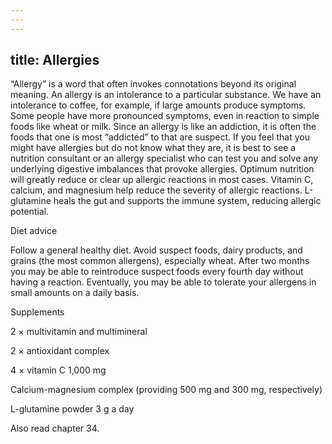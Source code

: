 ```yaml
---
---
---
```

title: Allergies
---




“Allergy” is a word that often invokes connotations beyond its original meaning. An allergy is an intolerance to a particular substance. We have an intolerance to coffee, for example, if large amounts produce symptoms. Some people have more pronounced symptoms, even in reaction to simple foods like wheat or milk. Since an allergy is like an addiction, it is often the foods that one is most “addicted” to that are suspect. If you feel that you might have allergies but do not know what they are, it is best to see a nutrition consultant or an allergy specialist who can test you and solve any underlying digestive imbalances that provoke allergies. Optimum nutrition will greatly reduce or clear up allergic reactions in most cases. Vitamin C, calcium, and magnesium help reduce the severity of allergic reactions. L-glutamine heals the gut and supports the immune system, reducing allergic potential.





Diet advice


Follow a general healthy diet. Avoid suspect foods, dairy products, and grains (the most common allergens), especially wheat. After two months you may be able to reintroduce suspect foods every fourth day without having a reaction. Eventually, you may be able to tolerate your allergens in small amounts on a daily basis.





Supplements


2 × multivitamin and multimineral

2 × antioxidant complex

4 × vitamin C 1,000 mg

Calcium-magnesium complex (providing 500 mg and 300 mg, respectively)

L-glutamine powder 3 g a day



Also read chapter 34.